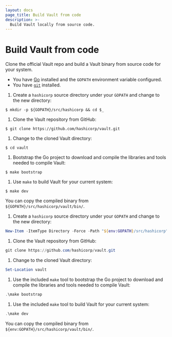 ```yaml
---
layout: docs
page_title: Build Vault from code
description: >-
  Build Vault locally from source code.
---
```


# Build Vault from code

Clone the official Vault repo and build a Vault binary from source code for your
system.

<Tip title="Assumptions">

- You have [Go](https://golang.org) installed and the `GOPATH` environment
  variable configured.
- You have [`git`](https://www.git-scm.com/) installed.

</Tip>

<Tabs>

<Tab heading="Linux shell" group="nix">

1. Create a `hashicorp` source directory under your `GOPATH` and change to the
   new directory:

  ```shell-session
  $ mkdir -p ${GOPATH}/src/hashicorp && cd $_
  ```

1. Clone the Vault repository from GitHub:
  ```shell-session
  $ git clone https://github.com/hashicorp/vault.git
  ```

1. Change to the cloned Vault directory:
  ```shell-session
  $ cd vault
  ```

1. Bootstrap the Go project to download and compile the libraries and tools
   needed to compile Vault:
  ```shell-session
  $ make bootstrap
  ```

1. Use `make` to build Vault for your current system:
  ```shell-session
  $ make dev
  ```

  You can copy the compiled binary from `${GOPATH}/src/hashicorp/vault/bin/`.

</Tab>

<Tab heading="Powershell" group="ps">

1. Create a `hashicorp` source directory under your `GOPATH` and change to the
   new directory:
  
  ```powershell
  New-Item -ItemType Directory -Force -Path "${env:GOPATH}/src/hashicorp" | Set-Location
  ```

1. Clone the Vault repository from GitHub:
  
  ```powershell
  git clone https://github.com/hashicorp/vault.git
  ```

1. Change to the cloned Vault directory:
  
  ```powershell
  Set-Location vault
  ```

1. Use the included `make` tool to bootstrap the Go project to download and
   compile the libraries and tools needed to compile Vault:
  
  ```powershell
  .\make bootstrap
  ```

1. Use the included `make` tool to build Vault for your current system:

  ```powershell
  .\make dev
  ```

  You can copy the compiled binary from `${env:GOPATH}/src/hashicorp/vault/bin/`.

</Tab>

</Tabs>